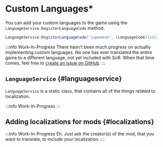 # Custom Languages*

You can add your custom languages to the game using the `LanguageService.RegisterLanguageCode` method.


```csharp
LanguageService.RegisterLanguageCode("japanese", (LanguageCode)123);
```

:::info Work-In-Progress
There hasn't been much progress on actually implementing custom languages. No one has ever translated the entire game to a different language, not yet included with SoR. When that time comes, feel free to [create an issue on GitHub](https://github.com/Chasmical/RogueLibs/issues/new/choose).
:::

## `LanguageService` {#languageservice}

`LanguageService` is a static class, that contains all of the things related to localization.

:::info Work-In-Progress
:::

## Adding localizations for mods {#localizations}

:::info Work-In-Progress
Eh. Just ask the creator(s) of the mod, that you want to translate, to include your localization.
:::
